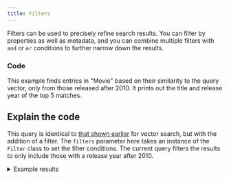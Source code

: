 ```yaml
---
title: Filters
---
```



Filters can be used to precisely refine search results. You can filter by properties as well as metadata, and you can combine multiple filters with `and` or `or` conditions to further narrow down the results.

### <i class="fa-solid fa-code"></i> Code

This example finds entries in "Movie" based on their similarity to the query vector, only from those released after 2010. It prints out the title and release year of the top 5 matches.

<FilteredTextBlock
  text={PyCode}
  startMarker="# FilteredSemanticSearch"
  endMarker="# END FilteredSemanticSearch"
  language="py"
/>

## <i class="fa-solid fa-chalkboard"></i> Explain the code

This query is identical to [that shown earlier](./10_vector.mdx) for vector search, but with the addition of a filter. The `filters` parameter here takes an instance of the `Filter` class to set the filter conditions. The current query filters the results to only include those with a release year after 2010.

<details>
  <summary>Example results</summary>

```text
Oppenheimer 2023
Distance to query: 0.754

Everything Everywhere All at Once 2022
Distance to query: 0.778

Meg 2: The Trench 2023
Distance to query: 0.779

Eternals 2021
Distance to query: 0.787

John Wick: Chapter 4 2023
Distance to query: 0.790
```

</details>



<GiscusDocComment />
